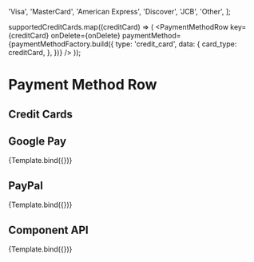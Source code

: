 
<Meta title="Features/Payment Method Row" component={PaymentMethodRow} />


  'Visa',
  'MasterCard',
  'American Express',
  'Discover',
  'JCB',
  'Other',
];

  supportedCreditCards.map((creditCard) => (
    <PaymentMethodRow
      key={creditCard}
      onDelete={onDelete}
      paymentMethod={paymentMethodFactory.build({
        type: 'credit_card',
        data: {
          card_type: creditCard,
        },
      })}
    />
  ));


# Payment Method Row

## Credit Cards

<Canvas>
  <Story name="CreditCards">
    <CreditCards />
  </Story>
</Canvas>

## Google Pay

<Canvas>
  <Story
    name="Google Pay"
    args={{
      onDelete: onDelete,
      paymentMethod: paymentMethodFactory.build({
        type: 'google_pay',
        data: {
          card_type: 'Visa',
        },
      }),
    }}
    argTypes={{
      onDelete: {
        description: 'Function called when a payment method is deleted.',
      },
      paymentMethod: {
        description: 'Payment method type and data.',
      },
    }}
  >
    {Template.bind({})}
  </Story>
</Canvas>

<ArgsTable story="Google Pay" sort="requiredFirst"/>

## PayPal

<Canvas>
  <Story
    name="PayPal"
    args={{
      onDelete: onDelete,
      paymentMethod: paymentMethodFactory.build({
        type: 'paypal',
        data: {
          paypal_id: 'ABCDEFG123',
          email: 'testemail@gmail.com',
        },
      }),
    }}
    argTypes={{
      onDelete: {
        description: 'Function called when a payment method is deleted.',
      },
      paymentMethod: {
        description: 'Payment method type and data.',
      },
    }}
  >
    {Template.bind({})}
  </Story>
</Canvas>

<ArgsTable story="PayPal" sort="requiredFirst"/>

## Component API

<Canvas>
  <Story
    name="Component API"
    args={{
      onDelete: onDelete,
      paymentMethod: paymentMethodFactory.build({
        type: 'credit_card',
        data: {
          card_type: 'Visa',
        },
      }),
    }}
    argTypes={{
      onDelete: {
        description: 'Function called when a payment method is deleted.',
      },
      paymentMethod: {
        description: 'Payment method type and data.',
      },
    }}
  >
    {Template.bind({})}
  </Story>
</Canvas>

<ArgsTable story="Component API" sort="requiredFirst"/>
